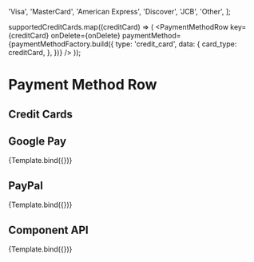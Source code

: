 
<Meta title="Features/Payment Method Row" component={PaymentMethodRow} />


  'Visa',
  'MasterCard',
  'American Express',
  'Discover',
  'JCB',
  'Other',
];

  supportedCreditCards.map((creditCard) => (
    <PaymentMethodRow
      key={creditCard}
      onDelete={onDelete}
      paymentMethod={paymentMethodFactory.build({
        type: 'credit_card',
        data: {
          card_type: creditCard,
        },
      })}
    />
  ));


# Payment Method Row

## Credit Cards

<Canvas>
  <Story name="CreditCards">
    <CreditCards />
  </Story>
</Canvas>

## Google Pay

<Canvas>
  <Story
    name="Google Pay"
    args={{
      onDelete: onDelete,
      paymentMethod: paymentMethodFactory.build({
        type: 'google_pay',
        data: {
          card_type: 'Visa',
        },
      }),
    }}
    argTypes={{
      onDelete: {
        description: 'Function called when a payment method is deleted.',
      },
      paymentMethod: {
        description: 'Payment method type and data.',
      },
    }}
  >
    {Template.bind({})}
  </Story>
</Canvas>

<ArgsTable story="Google Pay" sort="requiredFirst"/>

## PayPal

<Canvas>
  <Story
    name="PayPal"
    args={{
      onDelete: onDelete,
      paymentMethod: paymentMethodFactory.build({
        type: 'paypal',
        data: {
          paypal_id: 'ABCDEFG123',
          email: 'testemail@gmail.com',
        },
      }),
    }}
    argTypes={{
      onDelete: {
        description: 'Function called when a payment method is deleted.',
      },
      paymentMethod: {
        description: 'Payment method type and data.',
      },
    }}
  >
    {Template.bind({})}
  </Story>
</Canvas>

<ArgsTable story="PayPal" sort="requiredFirst"/>

## Component API

<Canvas>
  <Story
    name="Component API"
    args={{
      onDelete: onDelete,
      paymentMethod: paymentMethodFactory.build({
        type: 'credit_card',
        data: {
          card_type: 'Visa',
        },
      }),
    }}
    argTypes={{
      onDelete: {
        description: 'Function called when a payment method is deleted.',
      },
      paymentMethod: {
        description: 'Payment method type and data.',
      },
    }}
  >
    {Template.bind({})}
  </Story>
</Canvas>

<ArgsTable story="Component API" sort="requiredFirst"/>
